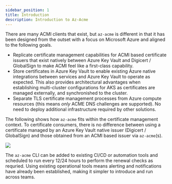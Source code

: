 ---
sidebar_position: 1
title: Introduction
description: Introduction to Az-Acme
---

There are many ACMI clients that exist, but ```az-acme``` is different in that it has been designed from the outset with a focus on Microsoft Azure and aligned to the following goals.

- Replicate certificate management capabilities for ACMI based certificate issuers that exist natively between Azure Key Vault and Digicert / GlobalSign to make ACMI feel like a first-class capability.
- Store certificates in Azure Key Vault to enable existing Azure native integrations between services and Azure Key Vault to operate as expected. This also provides architectural advantages when establishing multi-cluster configurations for AKS as certificates are managed externally, and synchronished to the cluster.
- Separate TLS certificate management processes from Azure compute resources (this means *only* ACME DNS challenges are supported).  No need to deploy additional infrastructure required by other solutions.

The following shows how ```az-acme``` fits within the certificate management context. To certificate consumers, there is no difference between using a certificate managed by an Azure Key Vault native issuer (Digicert / GlobalSign) and those obtained from an ACMI based issuer via ```az-acme```(s).

![](/img/context.drawio.svg)

The ```az-acme``` CLI can be added to existing CI/CD or automation tools and scheduled to run every 12/24 hours to perform the renewal checks as requried. Using existing operational tools means alerting and notifications have already been established, making it simpler to introduce and run across teams.

